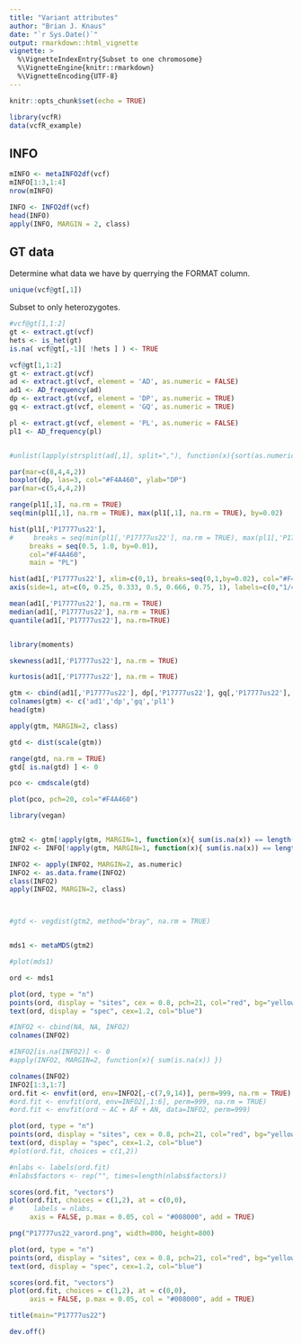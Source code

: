 ```yaml
---
title: "Variant attributes"
author: "Brian J. Knaus"
date: "`r Sys.Date()`"
output: rmarkdown::html_vignette
vignette: >
  %\VignetteIndexEntry{Subset to one chromosome}
  %\VignetteEngine{knitr::rmarkdown}
  %\VignetteEncoding{UTF-8}
---
```



```r
knitr::opts_chunk$set(echo = TRUE)
```



```r
library(vcfR)
data(vcfR_example)
```


## INFO


```r
mINFO <- metaINFO2df(vcf)
mINFO[1:3,1:4]
nrow(mINFO)
```



```r
INFO <- INFO2df(vcf)
head(INFO)
apply(INFO, MARGIN = 2, class)
```




## GT data


Determine what data we have by querrying the FORMAT column.


```r
unique(vcf@gt[,1])
```


Subset to only heterozygotes.


```r
#vcf@gt[1,1:2]
gt <- extract.gt(vcf)
hets <- is_het(gt)
is.na( vcf@gt[,-1][ !hets ] ) <- TRUE
```



```r
vcf@gt[1,1:2]
gt <- extract.gt(vcf)
ad <- extract.gt(vcf, element = 'AD', as.numeric = FALSE)
ad1 <- AD_frequency(ad)
dp <- extract.gt(vcf, element = 'DP', as.numeric = TRUE)
gq <- extract.gt(vcf, element = 'GQ', as.numeric = TRUE)

pl <- extract.gt(vcf, element = 'PL', as.numeric = FALSE)
pl1 <- AD_frequency(pl)


#unlist(lapply(strsplit(ad[,1], split=","), function(x){sort(as.numeric(x), decreasing = TRUE)[1]}))
```



```r
par(mar=c(8,4,4,2))
boxplot(dp, las=3, col="#F4A460", ylab="DP")
par(mar=c(5,4,4,2))
```



```r
range(pl1[,1], na.rm = TRUE)
seq(min(pl1[,1], na.rm = TRUE), max(pl1[,1], na.rm = TRUE), by=0.02)

hist(pl1[,'P17777us22'], 
#     breaks = seq(min(pl1[,'P17777us22'], na.rm = TRUE), max(pl1[,'P17777us22'], na.rm = TRUE), by=0.01),
     breaks = seq(0.5, 1.0, by=0.01),
     col="#F4A460",
     main = "PL")
```





```r

hist(ad1[,'P17777us22'], xlim=c(0,1), breaks=seq(0,1,by=0.02), col="#F4A460", xaxt="n")
axis(side=1, at=c(0, 0.25, 0.333, 0.5, 0.666, 0.75, 1), labels=c(0,"1/4", "1/3", "1/2", "2/3", "3/4", 1), las=3)

mean(ad1[,'P17777us22'], na.rm = TRUE)
median(ad1[,'P17777us22'], na.rm = TRUE)
quantile(ad1[,'P17777us22'], na.rm=TRUE)


library(moments)

skewness(ad1[,'P17777us22'], na.rm = TRUE)

kurtosis(ad1[,'P17777us22'], na.rm = TRUE)

```



```r

gtm <- cbind(ad1[,'P17777us22'], dp[,'P17777us22'], gq[,'P17777us22'], pl1[,'P17777us22'])
colnames(gtm) <- c('ad1','dp','gq','pl1')
head(gtm)

apply(gtm, MARGIN=2, class)

gtd <- dist(scale(gtm))

range(gtd, na.rm = TRUE)
gtd[ is.na(gtd) ] <- 0

pco <- cmdscale(gtd)

plot(pco, pch=20, col="#F4A460")

```



```r
library(vegan)


gtm2 <- gtm[!apply(gtm, MARGIN=1, function(x){ sum(is.na(x)) == length(x) }),]
INFO2 <- INFO[!apply(gtm, MARGIN=1, function(x){ sum(is.na(x)) == length(x) }),]

INFO2 <- apply(INFO2, MARGIN=2, as.numeric)
INFO2 <- as.data.frame(INFO2)
class(INFO2)
apply(INFO2, MARGIN=2, class)



#gtd <- vegdist(gtm2, method="bray", na.rm = TRUE)


mds1 <- metaMDS(gtm2)

#plot(mds1)

ord <- mds1

plot(ord, type = "n")
points(ord, display = "sites", cex = 0.8, pch=21, col="red", bg="yellow")
text(ord, display = "spec", cex=1.2, col="blue")

#INFO2 <- cbind(NA, NA, INFO2)
colnames(INFO2)

#INFO2[is.na(INFO2)] <- 0
#apply(INFO2, MARGIN=2, function(x){ sum(is.na(x)) })

colnames(INFO2)
INFO2[1:3,1:7]
ord.fit <- envfit(ord, env=INFO2[,-c(7,9,14)], perm=999, na.rm = TRUE)
#ord.fit <- envfit(ord, env=INFO2[,1:6], perm=999, na.rm = TRUE)
#ord.fit <- envfit(ord ~ AC + AF + AN, data=INFO2, perm=999)

plot(ord, type = "n")
points(ord, display = "sites", cex = 0.8, pch=21, col="red", bg="yellow")
text(ord, display = "spec", cex=1.2, col="blue")
#plot(ord.fit, choices = c(1,2))

#nlabs <- labels(ord.fit)
#nlabs$factors <- rep("", times=length(nlabs$factors))

scores(ord.fit, "vectors")
plot(ord.fit, choices = c(1,2), at = c(0,0),
#     labels = nlabs,
     axis = FALSE, p.max = 0.05, col = "#008000", add = TRUE)


```




```r

png("P17777us22_varord.png", width=800, height=800)

plot(ord, type = "n")
points(ord, display = "sites", cex = 0.8, pch=21, col="red", bg="yellow")
text(ord, display = "spec", cex=1.2, col="blue")

scores(ord.fit, "vectors")
plot(ord.fit, choices = c(1,2), at = c(0,0),
     axis = FALSE, p.max = 0.05, col = "#008000", add = TRUE)

title(main="P17777us22")

dev.off()


```


